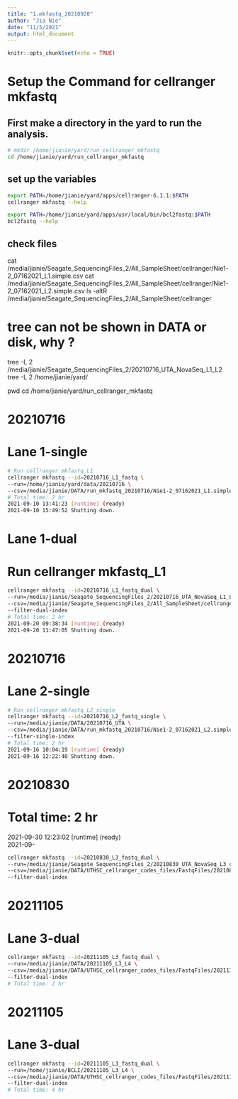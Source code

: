 ```yaml
---
title: "1.mkfastq_20210920"
author: "Jia Nie"
date: "11/5/2021"
output: html_document
---
```


```r
knitr::opts_chunk$set(echo = TRUE)
```

# Setup the Command for cellranger mkfastq
## First make a directory in the yard to run the analysis.
```bash
# mkdir /home/jianie/yard/run_cellranger_mkfastq
cd /home/jianie/yard/run_cellranger_mkfastq
```

## set up the variables
```bash
export PATH=/home/jianie/yard/apps/cellranger-6.1.1:$PATH
cellranger mkfastq --help
```
```bash
export PATH=/home/jianie/yard/apps/usr/local/bin/bcl2fastq:$PATH
bcl2fastq --help
```

## check files
cat /media/jianie/Seagate_SequencingFiles_2/All_SampleSheet/cellranger/Nie1-2_07162021_L1.simple.csv
cat /media/jianie/Seagate_SequencingFiles_2/All_SampleSheet/cellranger/Nie1-2_07162021_L2.simple.csv
ls -altR /media/jianie/Seagate_SequencingFiles_2/All_SampleSheet/cellranger

# tree can not be shown in DATA or disk, why ?
tree -L 2 /media/jianie/Seagate_SequencingFiles_2/20210716_UTA_NovaSeq_L1_L2
tree -L 2 /home/jianie/yard/

pwd
cd /home/jianie/yard/run_cellranger_mkfastq

# 20210716
# Lane 1-single
```bash
# Run cellranger mkfastq_L1
cellranger mkfastq --id=20210716_L1_fastq \
--run=/home/jianie/yard/data/20210716 \
--csv=/media/jianie/DATA/run_mkfastq_20210716/Nie1-2_07162021_L1.simple.csv
# Total time: 2 hr
2021-09-10 13:41:23 [runtime] (ready)  
2021-09-10 15:49:52 Shutting down.
```

# Lane 1-dual
# Run cellranger mkfastq_L1
```bash
cellranger mkfastq --id=20210716_L1_fastq_dual \
--run=/media/jianie/Seagate_SequencingFiles_2/20210716_UTA_NovaSeq_L1_L2 \
--csv=/media/jianie/Seagate_SequencingFiles_2/All_SampleSheet/cellranger/Nie1-2_07162021_L1.simple.csv \
--filter-dual-index
# Total time: 2 hr
2021-09-20 09:38:34 [runtime] (ready) 
2021-09-20 11:47:05 Shutting down.
```

# 20210716
# Lane 2-single
```bash
# Run cellranger mkfastq_L2_single
cellranger mkfastq --id=20210716_L2_fastq_single \
--run=/media/jianie/DATA/20210716_UTA \
--csv=/media/jianie/DATA/run_mkfastq_20210716/Nie1-2_07162021_L2.simple.csv \
--filter-single-index
# Total time: 2 hr
2021-09-16 10:04:19 [runtime] (ready)  
2021-09-16 12:22:40 Shutting down.
```

# 20210830
# Total time:  2 hr
2021-09-30 12:23:02 [runtime] (ready)  
2021-09- 
```bash
cellranger mkfastq --id=20210830_L3_fastq_dual \
--run=/media/jianie/Seagate_SequencingFiles_2/20210830_UTA_NovaSeq_L3_cbcl \
--csv=/media/jianie/DATA/UTHSC_cellranger_codes_files/FastqFiles/20210830_L3_fastq_dual.csv \
--filter-dual-index
```

# 20211105
# Lane 3-dual
```bash
cellranger mkfastq --id=20211105_L3_fastq_dual \
--run=/media/jianie/DATA/20211105_L3_L4 \
--csv=/media/jianie/DATA/UTHSC_cellranger_codes_files/FastqFiles/20211105_L3_fastq_dual.csv \
--filter-dual-index
# Total time: 2 hr
```

# 20211105
# Lane 3-dual
```bash
cellranger mkfastq --id=20211105_L3_fastq_dual \
--run=/home/jianie/BCLI/20211105_L3_L4 \
--csv=/media/jianie/DATA/UTHSC_cellranger_codes_files/FastqFiles/20211105_L3_fastq_dual.csv \
--filter-dual-index
# Total time: 4 hr

```
